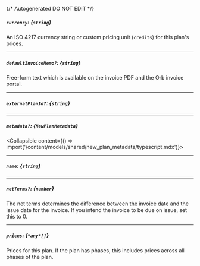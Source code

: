 {/* Autogenerated DO NOT EDIT  */}

##### `currency`: *{`string`}*
An ISO 4217 currency string or custom pricing unit (`credits`) for this plan's prices.

---
##### `defaultInvoiceMemo?`: *{`string`}*
Free\-form text which is available on the invoice PDF and the Orb invoice portal.

---
##### `externalPlanId?`: *{`string`}*

---
##### `metadata?`: *{`NewPlanMetadata`}*
<Collapsible content={() => import('/content/models/shared/new_plan_metadata/typescript.mdx')}>
</Collapsible>

---
##### `name`: *{`string`}*

---
##### `netTerms?`: *{`number`}*
The net terms determines the difference between the invoice date and the issue date for the invoice. If you intend the invoice to be due on issue, set this to 0.

---
##### `prices`: *{`*any*[]`}*
Prices for this plan. If the plan has phases, this includes prices across all phases of the plan.

